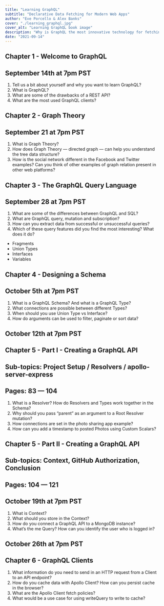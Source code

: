 ```yaml
---
title: "Learning GraphQL"
subtitle: "Declarative Data Fetching for Modern Web Apps"
author: "Eve Porcello & Alex Banks"
cover: "./learning_graphql.jpg"
cover_alt: "Learning GraphQL book image"
description: "Why is GraphQL the most innovative technology for fetching data since Ajax? By providing a query language for your APIs and a runtime for fulfilling queries with your data, GraphQL presents a clear alternative to REST and ad hoc web service architectures. With this practical guide, Alex Banks and Eve Porcello deliver a clear learning path for frontend web developers, backend engineers, and project and product managers looking to get started with GraphQL."
date: "2021-09-14"
---
```


## Chapter 1 - Welcome to GraphQL

## September 14th at 7pm PST

1. Tell us a bit about yourself and why you want to learn GraphQL?
2. What is GraphQL?
3. What are some of the drawbacks of a REST API?
4. What are the most used GraphQL clients?

## Chapter 2 - Graph Theory

## September 21 at 7pm PST

1. What is Graph Theory?
2. How does Graph Theory — directed graph — can help you understand the tree data structure?
3. How is the social network different in the Facebook and Twitter examples? Can you think of other examples of graph relation present in other web platforms?

## Chapter 3 - The GraphQL Query Language

## September 28 at 7pm PST

1. What are some of the differences between GraphQL and SQL?
2. What are GraphQL query, mutation and subscription?
3. How can you extract data from successful or unsuccessful queries?
4. Which of these query features did you find the most interesting? What does it do?

- Fragments
- Union Types
- Interfaces
- Variables

## Chapter 4 - Designing a Schema

## October 5th at 7pm PST

1. What is a GraphQL Schema? And what is a GraphQL Type?
2. What connections are possible between different Types?
3. When should you use Union Type vs Interface?
4. How do arguments can be used to filter, paginate or sort data?

## October 12th at 7pm PST

## Chapter 5 - Part I - Creating a GraphQL API

## Sub-topics: Project Setup / Resolvers / apollo-server-express

## Pages: 83 — 104

1. What is a Resolver? How do Resolvers and Types work together in the Schema?
2. Why should you pass “parent” as an argument to a Root Resolver mutation?
3. How connections are set in the photo sharing app example?
4. How can you add a timestamp to posted Photos using Custom Scalars?

## Chapter 5 - Part II - Creating a GraphQL API

## Sub-topics: Context, GitHub Authorization, Conclusion

## Pages: 104 — 121

## October 19th at 7pm PST

1. What is Context?
2. What should you store in the Context?
3. How do you connect a GraphQL API to a MongoDB instance?
4. What’s the me Query? How can you identify the user who is logged in?

## October 26th at 7pm PST

## Chapter 6 - GraphQL Clients

1. What information do you need to send in an HTTP request from a Client to an API endpoint?
2. How do you cache data with Apollo Client? How can you persist cache in the browser?
3. What are the Apollo Client fetch policies?
4. What would be a use case for using writeQuery to write to cache?
